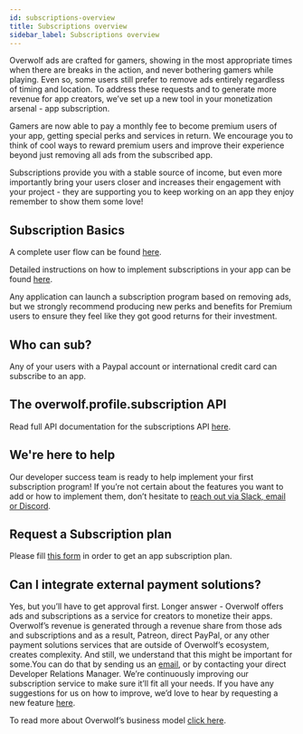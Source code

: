 ```yaml
---
id: subscriptions-overview
title: Subscriptions overview
sidebar_label: Subscriptions overview
---
```


Overwolf ads are crafted for gamers, showing in the most appropriate times when there are breaks in the action, and never bothering gamers while playing. Even so, some users still prefer to remove ads entirely regardless of timing and location. To address these requests and to generate more revenue for app creators, we’ve set up a new tool in your monetization arsenal - app subscription. 

Gamers are now able to pay a monthly fee to become premium users of your app, getting special perks and services in return. We encourage you to think of cool ways to reward premium users and improve their experience beyond just removing all ads from the subscribed app. 

Subscriptions provide you with a stable source of income, but even more importantly bring your users closer and increases their engagement with your project - they are supporting you to keep working on an app they enjoy remember to show them some love!

## Subscription Basics

A complete user flow can be found [here](subscriptions-flow).  

Detailed instructions on how to implement subscriptions in your app can be found [here](subscriptions-integration).

Any application can launch a subscription program based on removing ads, but we strongly recommend producing new perks and benefits for Premium users to ensure they feel like they got good returns for their investment.

## Who can sub?

Any of your users with a Paypal account or international credit card can subscribe to an app.

## The overwolf.profile.subscription API

Read full API documentation for the subscriptions API [here](/api/profile/subscriptions).

## We're here to help

Our developer success team is ready to help implement your first subscription program! If you’re not certain about the features you want to add or how to implement them, don’t hesitate to [reach out via Slack, email or Discord](/support/contact-us).

## Request a Subscription plan

Please fill [this form](subscriptions-request-form) in order to get an app subscription plan.

## Can I integrate external payment solutions?
Yes, but you’ll have to get approval first. 
Longer answer - Overwolf offers ads and subscriptions as a service for creators to monetize their apps. Overwolf’s revenue is generated through a revenue share from those ads and subscriptions and as a result, Patreon, direct PayPal, or any other payment solutions services that are outside of Overwolf’s ecosystem, creates complexity. And still, we understand that this might be important for some.You can do that by sending us an [email](mailto:developers@overwolf.com), or by contacting your direct Developer Relations Manager. We’re continuously improving our subscription service to make sure it’ll fit all your needs. If you have any suggestions for us on how to improve, we’d love to hear by requesting a new feature [here](https://discuss.overwolf.com/).

To read more about Overwolf’s business model [click here](https://medium.com/overwolf/how-does-overwolf-make-money-f70a195a4ea9#:~:text=So%20how%20DO%20we%20make,subscription%20plans%20to%20their%20apps.&text=A%20little%20over%2085%25%20of,passed%20on%20to%20app%20creators.).
